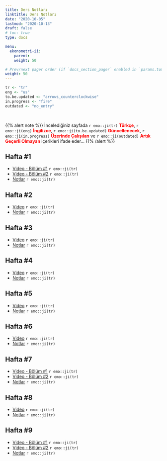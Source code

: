 ```yaml
---
title: Ders Notları
linktitle: Ders Notları
date: "2020-10-05"
lastmod: "2020-10-13"
draft: false
# toc: true
type: docs

menu:
  ekonometri-ii:
    parent: 
    weight: 50

# Prev/next pager order (if `docs_section_pager` enabled in `params.toml`)
weight: 50
---
```


```r
tr <- "tr"
eng <- "us"
to.be.updated <- "arrows_counterclockwise"
in.progress <- "fire"
outdated <- "no_entry"
```

<br>

{{% alert note %}}
İncelediğiniz sayfada `r emo::ji(tr)` <font color="red">**Türkçe**</font>, `r emo::ji(eng)` <font color="red">**İngilizce**</font>, `r emo::ji(to.be.updated)` <font color="red">**Güncellenecek**</font>, `r emo::ji(in.progress)` <font color="red">**Üzerinde Çalışılan**</font> ve `r emo::ji(outdated)` <font color="red">**Artık Geçerli Olmayan**</font> içerikleri ifade eder...
{{% /alert %}}

## Hafta #1
- [Video - Bölüm #1](https://www.youtube.com/watch?v=cGjkSr9Woe0&list=PLGdlUqXbpitlL_CbPiev5Lu0j3dKvQq7x&index=1) `r emo::ji(tr)`
- [Video - Bölüm #2](https://www.youtube.com/watch?v=Lo9i11qck84&list=PLGdlUqXbpitlL_CbPiev5Lu0j3dKvQq7x&index=2) `r emo::ji(tr)`
- [Notlar](`r paste0(ekonometri.ii.path, "Ekonometri_II - Hafta 1 (Kara).pdf")`) `r emo::ji(tr)`

## Hafta #2
- [Video](https://www.youtube.com/watch?v=F42-FX-cwf4&list=PLGdlUqXbpitlL_CbPiev5Lu0j3dKvQq7x&index=3) `r emo::ji(tr)`
- [Notlar](`r paste0(ekonometri.ii.path, "Ekonometri_II - Hafta 2 (Kara).pdf")`) `r emo::ji(tr)`

## Hafta #3
- [Video](https://www.youtube.com/watch?v=_ngfCC2OL2o&list=PLGdlUqXbpitlL_CbPiev5Lu0j3dKvQq7x&index=4) `r emo::ji(tr)`
- [Notlar](`r paste0(ekonometri.ii.path, "Ekonometri_II - Hafta 3 (Kara).pdf")`) `r emo::ji(tr)`

## Hafta #4
- [Video](https://www.youtube.com/watch?v=QPZU27oJErg&list=PLGdlUqXbpitlL_CbPiev5Lu0j3dKvQq7x&index=5) `r emo::ji(tr)`
- [Notlar](`r paste0(ekonometri.ii.path, "Ekonometri_II - Hafta 4 (Kara).pdf")`) `r emo::ji(tr)`

## Hafta #5
- [Video](https://www.youtube.com/watch?v=zZRtTn-feQQ&list=PLGdlUqXbpitlL_CbPiev5Lu0j3dKvQq7x&index=6) `r emo::ji(tr)`
- [Notlar](`r paste0(ekonometri.ii.path, "Ekonometri_II - Hafta 5 (Kara).pdf")`) `r emo::ji(tr)`

## Hafta #6
- [Video](https://www.youtube.com/watch?v=tr9pzWxAzG8&list=PLGdlUqXbpitlL_CbPiev5Lu0j3dKvQq7x&index=7) `r emo::ji(tr)`
- [Notlar](`r paste0(ekonometri.ii.path, "Ekonometri_II - Hafta 6 (Kara).pdf")`) `r emo::ji(tr)`

## Hafta #7
- [Video - Bölüm #1](https://www.youtube.com/watch?v=wSovMYCN6OQ&list=PLGdlUqXbpitlL_CbPiev5Lu0j3dKvQq7x&index=8) `r emo::ji(tr)`
- [Video - Bölüm #2](https://www.youtube.com/watch?v=YjXVjTq-5rk&list=PLGdlUqXbpitlL_CbPiev5Lu0j3dKvQq7x&index=9) `r emo::ji(tr)`
- [Notlar](`r paste0(ekonometri.ii.path, "Ekonometri_II - Hafta 7 (Kara).pdf")`) `r emo::ji(tr)`

## Hafta #8
- [Video](https://www.youtube.com/watch?v=YuMAc817mC8&list=PLGdlUqXbpitlL_CbPiev5Lu0j3dKvQq7x&index=10) `r emo::ji(tr)`
- [Notlar](`r paste0(ekonometri.ii.path, "Ekonometri_II - Hafta 8 (Kara).pdf")`) `r emo::ji(tr)`

## Hafta #9
- [Video - Bölüm #1](https://www.youtube.com/watch?v=WLjZYBj_cfE&list=PLGdlUqXbpitlL_CbPiev5Lu0j3dKvQq7x&index=11) `r emo::ji(tr)`
- [Video - Bölüm #2](https://www.youtube.com/watch?v=hSQWbzQB9Yc&list=PLGdlUqXbpitlL_CbPiev5Lu0j3dKvQq7x&index=12) `r emo::ji(tr)`
- [Notlar](`r paste0(ekonometri.ii.path, "Ekonometri_II - Hafta 9 (Kara).pdf")`) `r emo::ji(tr)`
